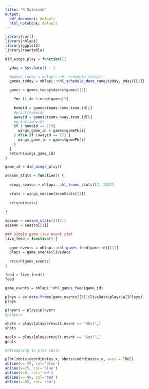 ```yaml
---
title: "R Notebook"
output:
  pdf_document: default
  html_notebook: default
---
```

```r
library(curl)
library(nhlapi)
library(ggplot2)
library(reactable)
```

```r
did_wings_play = function(){

  yday = Sys.Date() - 1

  #games_today = nhlapi::nhl_schedule_today()
  games_today = nhlapi::nhl_schedule_date_range(yday, yday)[[1]]

  games = games_today$dates$games[[1]]

    for (i in 1:nrow(games)){
  
    homeid = games$teams.home.team.id[i]
    #print(homeid)
    awayid = games$teams.away.team.id[i]
    #print(awayid)
    if ( homeid == 17){
      wings_game_id = games$gamePk[i]
    } else if (awayid == 17) {
      wings_game_id = games$gamePk[i]
    }
  }
  return(wings_game_id)
}

game_id = did_wings_play()
```

```r
season_stats = function() {
  
  wings_season = nhlapi::nhl_teams_stats(17, 2021)
  
  stats = wings_season$teamStats[[1]]
  
  return(stats)
  
}

season = season_stats()[[1]]
season = season[[1]]

```

```r
### single game live event stat
live_feed = function() {
  
  game_events = nhlapi::nhl_games_feed(game_id)[[1]]
  plays = game_events$liveData
  
  return(game_events)
}

feed = live_feed()
feed
```

```r

game_events = nhlapi::nhl_games_feed(game_id)

plays = as.data.frame(game_events[[1]]$liveData$plays$allPlays)
plays

players = plays$players
#players

shots = plays[plays$result.event == "Shot",]
shots

goals = plays[plays$result.event == "Goal",]
goals
```

```r
#attempting to plot shots

plot(shots$coordinates.x, shots$coordinates.y, axes = TRUE)
abline(v=-25, col='blue')
abline(v=25, col='blue')
abline(v=0, col='red')
abline(v=-89, col='red')
abline(v=89, col='red')
```














